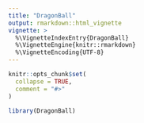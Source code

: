 ```yaml
---
title: "DragonBall"
output: rmarkdown::html_vignette
vignette: >
  %\VignetteIndexEntry{DragonBall}
  %\VignetteEngine{knitr::rmarkdown}
  %\VignetteEncoding{UTF-8}
---
```


```r
knitr::opts_chunk$set(
  collapse = TRUE,
  comment = "#>"
)
```

```r
library(DragonBall)
```
